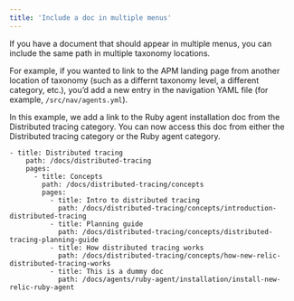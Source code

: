 ```yaml
---
title: 'Include a doc in multiple menus'
---
```


If you have a document that should appear in multiple menus, you can include the same path in multiple taxonomy locations.

For example, if you wanted to link to the APM landing page from another location of taxonomy (such as a differnt taxonomy level, a different category, etc.), you’d add a new entry in the navigation YAML file (for example, `/src/nav/agents.yml`).

In this example, we add a link to the Ruby agent installation doc from the Distributed tracing category. You can now access this doc from either the Distributed tracing category or the Ruby agent category.
```
- title: Distributed tracing
    path: /docs/distributed-tracing
    pages:
      - title: Concepts
        path: /docs/distributed-tracing/concepts
        pages:
          - title: Intro to distributed tracing
            path: /docs/distributed-tracing/concepts/introduction-distributed-tracing
          - title: Planning guide
            path: /docs/distributed-tracing/concepts/distributed-tracing-planning-guide
          - title: How distributed tracing works
            path: /docs/distributed-tracing/concepts/how-new-relic-distributed-tracing-works
          - title: This is a dummy doc
            path: /docs/agents/ruby-agent/installation/install-new-relic-ruby-agent
```

